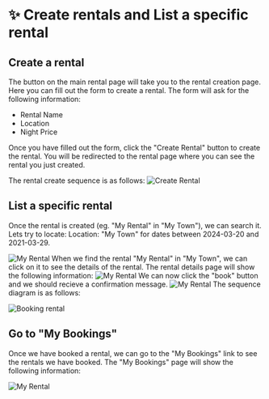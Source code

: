 # ✨ Create rentals and List a specific rental

## Create a rental

The button on the main rental page will take you to the rental creation page. Here you can fill out the form to create a rental. The form will ask for the following information:

- Rental Name
- Location
- Night Price

Once you have filled out the form, click the "Create Rental" button to create the rental. You will be redirected to the rental page where you can see the rental you just created.

The rental create sequence is as follows:
![Create Rental](../../static/img/create-rentals.png)


## List a specific rental

Once the rental is created (eg. "My Rental" in "My Town"), we can search it. Lets try to locate: Location: "My Town" for dates between 2024-03-20 and 2021-03-29.

![My Rental](../../static/img/my-rental-search.png)
When we find the rental "My Rental" in "My Town", we can click on it to see the details of the rental. The rental details page will show the following information:
![My Rental](../../static/img/my-rental-book.png)
We can now click the "book" button and we should recieve a confirmation message.
![My Rental](../../static/img/my-rental-confirm.png)
The sequence diagram is as follows:

![Booking rental](../../static/img/booking-rentals.png)


## Go to "My Bookings"

Once we have booked a rental, we can go to the "My Bookings" link to see the rentals we have booked. The "My Bookings" page will show the following information:

![My Rental](../../static/img/my-rental-bookings.png)